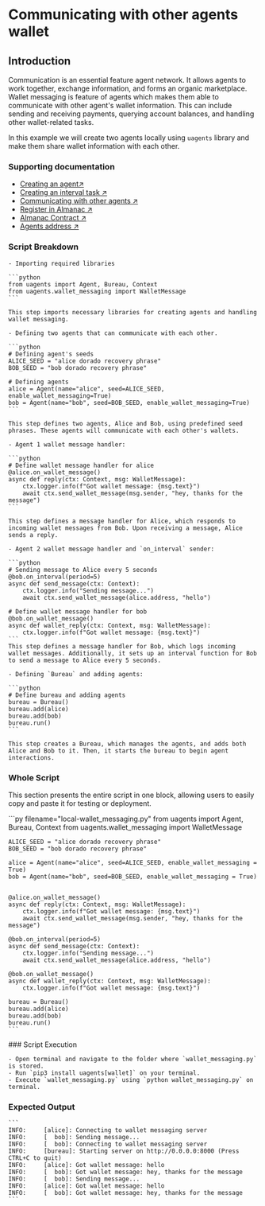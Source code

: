 
# Communicating with other agents wallet

## Introduction

Communication is an essential feature agent network. It allows agents to work together, exchange information, and forms an organic 
marketplace. Wallet messaging is feature of agents which makes them able to communicate with other agent's wallet information. This
can include sending and receiving payments, querying account balances, and handling other wallet-related tasks.

In this example we will create two agents locally using `uagents` library and make them share wallet information with each other.

### Supporting documentation

- [Creating an agent↗️](/guides/agents/create-a-uagent)
- [Creating an interval task ↗️](/guides/agents/interval-task)
- [Communicating with other agents ↗️](/guides/agents/communicating-with-other-agents)
- [Register in Almanac ↗️](/guides/agents/register-in-almanac)
- [Almanac Contract ↗️](/references/contracts/uagents-almanac/almanac-overview)
- [Agents address ↗️](/guides/agents/getting-started/getting-uagent-address)

### Script Breakdown

    - Importing required libraries

    ```python
    from uagents import Agent, Bureau, Context
    from uagents.wallet_messaging import WalletMessage
    ```

    This step imports necessary libraries for creating agents and handling wallet messaging.

    - Defining two agents that can communicate with each other.

    ```python
    # Defining agent's seeds
    ALICE_SEED = "alice dorado recovery phrase"
    BOB_SEED = "bob dorado recovery phrase"

    # Defining agents
    alice = Agent(name="alice", seed=ALICE_SEED, enable_wallet_messaging=True)
    bob = Agent(name="bob", seed=BOB_SEED, enable_wallet_messaging=True)
    ```

    This step defines two agents, Alice and Bob, using predefined seed phrases. These agents will communicate with each other's wallets.

    - Agent 1 wallet message handler:

    ```python
    # Define wallet message handler for alice
    @alice.on_wallet_message()
    async def reply(ctx: Context, msg: WalletMessage):
        ctx.logger.info(f"Got wallet message: {msg.text}")
        await ctx.send_wallet_message(msg.sender, "hey, thanks for the message")
    ```

    This step defines a message handler for Alice, which responds to incoming wallet messages from Bob. Upon receiving a message, Alice sends a reply.

    - Agent 2 wallet message handler and `on_interval` sender:

    ```python
    # Sending message to Alice every 5 seconds
    @bob.on_interval(period=5)
    async def send_message(ctx: Context):
        ctx.logger.info("Sending message...")
        await ctx.send_wallet_message(alice.address, "hello")

    # Define wallet message handler for bob
    @bob.on_wallet_message()
    async def wallet_reply(ctx: Context, msg: WalletMessage):
        ctx.logger.info(f"Got wallet message: {msg.text}")
    ```
    This step defines a message handler for Bob, which logs incoming wallet messages. Additionally, it sets up an interval function for Bob to send a message to Alice every 5 seconds.

    - Defining `Bureau` and adding agents:

    ```python
    # Define bureau and adding agents
    bureau = Bureau()
    bureau.add(alice)
    bureau.add(bob)
    bureau.run()
    ```

    This step creates a Bureau, which manages the agents, and adds both Alice and Bob to it. Then, it starts the bureau to begin agent interactions.

### Whole Script

This section presents the entire script in one block, allowing users to easily copy and paste it for testing or deployment.

<CodeGroup hasCopy isLocalHostedFile>
    ```py filename="local-wallet_messaging.py"
    from uagents import Agent, Bureau, Context
    from uagents.wallet_messaging import WalletMessage

    ALICE_SEED = "alice dorado recovery phrase"
    BOB_SEED = "bob dorado recovery phrase"

    alice = Agent(name="alice", seed=ALICE_SEED, enable_wallet_messaging = True)
    bob = Agent(name="bob", seed=BOB_SEED, enable_wallet_messaging = True)


    @alice.on_wallet_message()
    async def reply(ctx: Context, msg: WalletMessage):
        ctx.logger.info(f"Got wallet message: {msg.text}")
        await ctx.send_wallet_message(msg.sender, "hey, thanks for the message")

    @bob.on_interval(period=5)
    async def send_message(ctx: Context):
        ctx.logger.info("Sending message...")
        await ctx.send_wallet_message(alice.address, "hello")

    @bob.on_wallet_message()
    async def wallet_reply(ctx: Context, msg: WalletMessage):
        ctx.logger.info(f"Got wallet message: {msg.text}")

    bureau = Bureau()
    bureau.add(alice)
    bureau.add(bob)
    bureau.run()
    ```
</CodeGroup>
### Script Execution

    - Open terminal and navigate to the folder where `wallet_messaging.py` is stored.
    - Run `pip3 install uagents[wallet]` on your terminal.
    - Execute `wallet_messaging.py` using `python wallet_messaging.py` on terminal.

### Expected Output

    ```
    INFO:     [alice]: Connecting to wallet messaging server
    INFO:     [  bob]: Sending message...
    INFO:     [  bob]: Connecting to wallet messaging server
    INFO:     [bureau]: Starting server on http://0.0.0.0:8000 (Press CTRL+C to quit)
    INFO:     [alice]: Got wallet message: hello
    INFO:     [  bob]: Got wallet message: hey, thanks for the message
    INFO:     [  bob]: Sending message...
    INFO:     [alice]: Got wallet message: hello
    INFO:     [  bob]: Got wallet message: hey, thanks for the message
    ```
